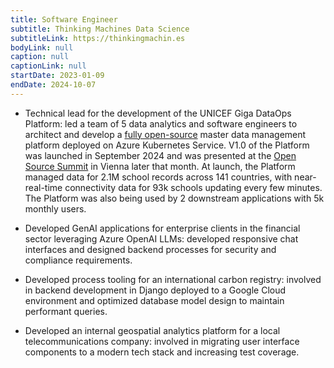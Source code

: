 ```yaml
---
title: Software Engineer
subtitle: Thinking Machines Data Science
subtitleLink: https://thinkingmachin.es
bodyLink: null
caption: null
captionLink: null
startDate: 2023-01-09
endDate: 2024-10-07
---
```


- Technical lead for the development of the UNICEF Giga DataOps Platform: led a team of 5 data analytics and software
  engineers to architect and develop a [fully open-source](https://github.com/unicef/giga-data-ingestion) master data
  management platform deployed on Azure Kubernetes Service. V1.0 of the Platform was launched in September 2024 and was
  presented at the
  [Open Source Summit](https://osseu2024.sched.com/event/1iSnq/global-school-connectivity-dataops-platform-shilpa-arora-unicef)
  in Vienna later that month. At launch, the Platform managed data for 2.1M school records across 141 countries, with
  near-real-time connectivity data for 93k schools updating every few minutes. The Platform was also being used by 2
  downstream applications with 5k monthly users.

- Developed GenAI applications for enterprise clients in the financial sector leveraging Azure OpenAI LLMs: developed
  responsive chat interfaces and designed backend processes for security and compliance requirements.

- Developed process tooling for an international carbon registry: involved in backend development in Django deployed to
  a Google Cloud environment and optimized database model design to maintain performant queries.

- Developed an internal geospatial analytics platform for a local telecommunications company: involved in migrating user
  interface components to a modern tech stack and increasing test coverage.
